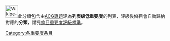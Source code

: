 [[File:Wikipe-tan_head.png|40px]]此分類包含由[[WikiProject:ACG|ACG專題]]評為'''列表级低重要度'''的列表，評級後條目會自動歸納對應的'''分類'''，請見[[Wikipedia:維基百科1.0/条目重要度评级标准|條目重要度評級標準]]。
{{catmore1|[[WikiProject:ACG|WikiProject:ACG]]}}
{{Articles by Importance|topic=ACG|project=ACG|format=toc}}
{{empty category}}

[[Category:各重要度条目|Category:各重要度条目]]